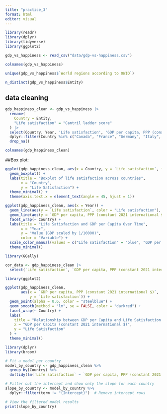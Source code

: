 ```yaml
---
title: "practice_3"
format: html
editor: visual
---
```


```r
library(readr)
library(dplyr)
library(tidyverse)
library(ggplot2)
```

```r
gdp_vs_happiness <- read_csv("data/gdp-vs-happiness.csv")
```

```r
colnames(gdp_vs_happiness)
```

```r
unique(gdp_vs_happiness$`World regions according to OWID`)
```

```r
n_distinct(gdp_vs_happiness$Entity)

```

## data cleaning

```r
gdp_happiness_clean <- gdp_vs_happiness |>
  rename(
    Country = Entity,
    "Life satisfaction" = "Cantril ladder score"
  ) |>
  select(Country, Year, 'Life satisfaction', 'GDP per capita, PPP (constant 2021 international $)') |>
  dplyr::filter(Country %in% c("Canada", "France", "Germany", "Italy", "Japan", "Russia", "United States", "United Kingdom", "Australia")) |>
  drop_na()
```


```r
colnames(gdp_happiness_clean)
```



##Box plot:

```r
ggplot(gdp_happiness_clean, aes(x = Country, y = `Life satisfaction`, fill = Country)) + 
  geom_boxplot() + 
  labs(title = "Boxplot of life satisfaction across countries",
       x = "Country",
       y = "Life Satisfaction") + 
  theme_minimal() + 
  theme(axis.text.x = element_text(angle = 45, hjust = 1))
```

```r
ggplot(gdp_happiness_clean, aes(x = Year)) +
  geom_line(aes(y = `Life satisfaction`, color = "Life satisfaction"), linewidth = 1) +
  geom_line(aes(y = `GDP per capita, PPP (constant 2021 international $)` / 10000, color = "GDP per capita"), linewidth = 1) +
  facet_wrap(~ Country) +
  labs(title = "Life Satisfaction and GDP per Capita Over Time",
       x = "Year",
       y = "Value (GDP scaled by 1/10000)",
       color = "Variable") +
  scale_color_manual(values = c("Life satisfaction" = "blue", "GDP per capita" = "red")) +
  theme_minimal()

```

```r
library(GGally)
```

```r
cor_data <- gdp_happiness_clean |>
  select(`Life satisfaction`, `GDP per capita, PPP (constant 2021 international $)`)

```

```r
library(ggplot2)

ggplot(gdp_happiness_clean, 
       aes(x = `GDP per capita, PPP (constant 2021 international $)`, 
           y = `Life satisfaction`)) +
  geom_point(alpha = 0.6, color = "steelblue") +
  geom_smooth(method = "lm", se = FALSE, color = "darkred") +
  facet_wrap(~ Country) +
  labs(
    title = "Relationship between GDP per Capita and Life Satisfaction by Country",
    x = "GDP per Capita (constant 2021 international $)",
    y = "Life Satisfaction"
  ) +
  theme_minimal()

```

```r
library(dplyr)
library(broom)

# Fit a model per country
model_by_country <- gdp_happiness_clean %>%
  group_by(Country) %>%
  do(tidy(lm(`Life satisfaction` ~ `GDP per capita, PPP (constant 2021 international $)`, data = .)))

# Filter out the intercept and show only the slope for each country
slope_by_country <- model_by_country %>%
  dplyr::filter(term != "(Intercept)")  # Remove intercept rows

# View the filtered model results
print(slope_by_country)



```
